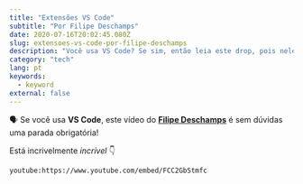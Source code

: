 ```yaml
---
title: "Extensões VS Code"
subtitle: "Por Filipe Deschamps"
date: 2020-07-16T20:02:45.080Z
slug: extensoes-vs-code-por-filipe-deschamps
description: "Você usa VS Code? Se sim, então leia este drop, pois nele tem um vídeo do Indomável @FilipeDeschamps citando várias extensões incríveis para melhorar nossa produtividade ao usar esse editor lindo e maravilhoso. Está incrível!"
category: "tech"
lang: pt
keywords:
  - keyword
external: false
---
```



<Drop>

🗣 Se você usa **VS Code**, este vídeo do **[Filipe Deschamps](https://www.youtube.com/channel/UCU5JicSrEM5A63jkJ2QvGYw)** é sem dúvidas uma parada obrigatória!

Está incrivelmente _incrível_ 👇

`youtube:https://www.youtube.com/embed/FCC2GbStmfc`

</Drop>
